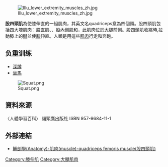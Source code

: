 [[File:Illu_lower_extremity_muscles_zh.jpg|thumb]]

'''股四頭肌'''為使膝伸直的一組肌肉，其英文名quadriceps意為四個頭。股四頭肌包括四大塊肌肉：[[股直肌|股直肌]]、{{le|股外側肌|Vastus lateralis muscle}}、[[股內側肌|股內側肌]]和{{le|股中間肌|Vastus_medialis}}，此肌肉位於[[大腿|大腿]]前側。股四頭肌收縮時,拉動膝上的[[腱|腱]]並使[[膝|膝]]伸直。人類是用這些[[肌肉|肌肉]]行走和奔跑。

== 负重训练 ==
* [[深蹲|深蹲]]
* [[坐馬|坐馬]] 

[[File:Squat.png|left]]

== 資料來源 ==
〈人體學習百科〉 貓頭鷹出版社
ISBN 957-9684-11-1
==外部連結==
*[http://smallcollation.blogspot.com/2013/02/anatomy-muscle-quadriceps-femoris-muscle.html 解剖學(Anatomy)-肌肉(muscle)-quadriceps femoris muscle(股四頭肌)]
{{Muscle-stub}}


[[Category:膝伸肌|Category:膝伸肌]]
[[Category:大腿肌肉|Category:大腿肌肉]]